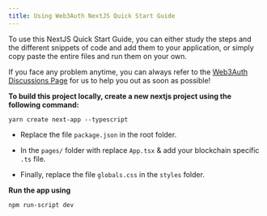 ```yaml
---
title: Using Web3Auth NextJS Quick Start Guide
---
```


To use this NextJS Quick Start Guide, you can either study the steps and the different snippets of code and add them to your application, or simply
copy paste the entire files and run them on your own.

If you face any problem anytime, you can always refer to the [Web3Auth Discussions Page](https://github.com/Web3Auth/Web3Auth/discussions) for us to
help you out as soon as possible!

**To build this project locally, create a new nextjs project using the following command:**

```shell
yarn create next-app --typescript
```

- Replace the file `package.json` in the root folder.

- In the `pages/` folder with replace `App.tsx` & add your blockchain specific `.ts` file.

- Finally, replace the file `globals.css` in the `styles` folder.

**Run the app using**

```shell
npm run-script dev
```
